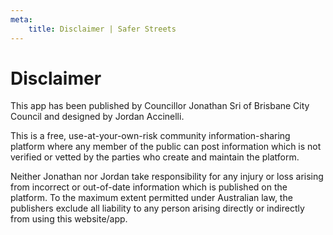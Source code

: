 ```yaml
---
meta:
    title: Disclaimer | Safer Streets
---
```


# Disclaimer

This app has been published by Councillor Jonathan Sri of Brisbane City Council and designed by Jordan Accinelli.

This is a free, use-at-your-own-risk community information-sharing platform where any member of the public can post information which is not verified or vetted by the parties who create and maintain the platform.

Neither Jonathan nor Jordan take responsibility for any injury or loss arising from incorrect or out-of-date information which is published on the platform. To the maximum extent permitted under Australian law, the publishers exclude all liability to any person arising directly or indirectly from using this website/app.
